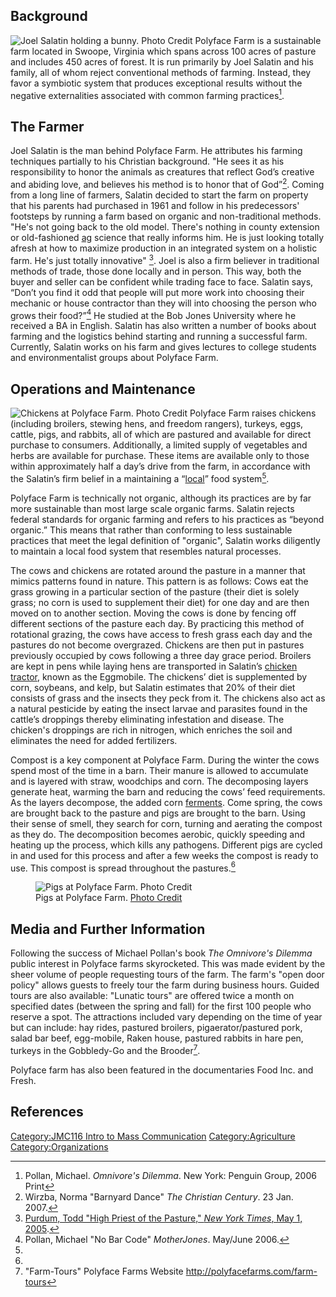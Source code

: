 {{JMC116inprogress|May 1, 2012}}

==Background==
[[File:Joelsalatin.jpg|thumb|right|Joel Salatin holding a bunny. [http://www.flickr.com/photos/jessicareeder/ Photo Credit]]]
Polyface Farm is a sustainable farm located in Swoope, Virginia which spans across 100 acres of pasture and includes 450 acres of forest.  It is run primarily by Joel Salatin and his family, all of whom reject conventional methods of farming. Instead, they favor a symbiotic system that produces exceptional results without the negative externalities associated with common farming practices<ref name="Pollan">Pollan, Michael. <i>Omnivore's Dilemma</i>. New York: Penguin Group, 2006 Print</ref>.

==The Farmer==
Joel Salatin is the man behind Polyface Farm.  He attributes his farming techniques partially to his Christian background.  "He sees it as his responsibility to honor the animals as creatures that reflect God’s creative and abiding love, and believes his method is to honor that of God”<ref>Wirzba, Norma "Barnyard Dance" <i>The Christian Century</i>. 23 Jan. 2007.</ref>.  Coming from a long line of farmers, Salatin decided to start the farm on property that his parents had purchased in 1961 and follow in his predecessors' footsteps by running a farm based on organic and non-traditional methods. "He's not going back to the old model. There's nothing in county extension or old-fashioned [http://en.wikipedia.org/wiki/Agricultural_science ag] science that really informs him. He is just looking totally afresh at how to maximize production in an integrated system on a holistic farm. He's just totally innovative" <ref name="query.nytimes.com">[http://query.nytimes.com/gst/fullpage.html?res=9D0CE7DF173EF932A35756C0A9639C8B63 Purdum, Todd "High Priest of the Pasture," <i>New York Times</i>, May 1, 2005].</ref>.  Joel is also a firm believer in traditional methods of trade, those done locally and in person.  This way, both the buyer and seller can be confident while trading face to face.  Salatin says, “Don’t you find it odd that people will put more work into choosing their mechanic or house contractor than they will into choosing the person who grows their food?”<ref>Pollan, Michael "No Bar Code" <i>MotherJones</i>. May/June 2006.</ref>  He studied at the Bob Jones University where he received a BA in English.  Salatin has also written a number of books about farming and the logistics behind starting and running a successful farm.  Currently, Salatin works on his farm and gives lectures to college students and environmentalist groups about Polyface Farm.

==Operations and Maintenance==
[[File:Polyfacechickens.jpg|thumb|left|Chickens at Polyface Farm. [http://www.flickr.com/photos/jessicareeder/ Photo Credit]]]
Polyface Farm raises chickens (including broilers, stewing hens, and freedom rangers), turkeys, eggs, cattle, pigs, and rabbits, all of which are pastured and available for direct purchase to consumers.  Additionally, a limited supply of vegetables and herbs are available for purchase.  These items are available only to those within approximately half a day’s drive from the farm, in accordance with the Salatin’s firm belief in a maintaining a “[[Local food|local]]” food system<ref name="Pollan"/>.      

Polyface Farm is technically not organic, although its practices are by far more sustainable than most large scale organic farms.  Salatin rejects federal standards for organic farming and refers to his practices as “beyond organic.”  This means that rather than conforming to less sustainable practices that meet the legal definition of "organic", Salatin works diligently to maintain a local food system that resembles natural processes.

The cows and chickens are rotated around the pasture in a manner that mimics patterns found in nature.  This pattern is as follows: 
Cows eat the grass growing in a particular section of the pasture (their diet is solely grass; no corn is used to supplement their diet) for one day and are then moved on to another section.  Moving the cows is done by fencing off different sections of the pasture each day.  By practicing this method of rotational grazing, the cows have access to fresh grass each day and the pastures do not become overgrazed.
Chickens are then put in pastures previously occupied by cows following a three day grace period.   Broilers are kept in pens while laying hens are transported in Salatin’s [[Chicken Tractor (Optimized Construction and Design)|chicken tractor]], known as the Eggmobile.  The chickens’ diet is supplemented by corn, soybeans, and kelp, but Salatin estimates that 20% of their diet consists of grass and the insects they peck from it.  The chickens also act as a natural pesticide by eating the insect larvae and parasites found in the cattle’s droppings thereby eliminating infestation and disease.  The chicken's droppings are rich in nitrogen, which enriches the soil and eliminates the need for added fertilizers.  

Compost is a key component at Polyface Farm.  During the winter the cows spend most of the time in a barn.  Their manure is allowed to accumulate and is layered with straw, woodchips and corn.  The decomposing layers generate heat, warming the barn and reducing the cows’ feed requirements.  As the layers decompose, the added corn [[Fermentation|ferments]].  Come spring, the cows are brought back to the pasture and pigs are brought to the barn.  Using their sense of smell, they search for corn, turning and aerating the compost as they do.  The decomposition becomes aerobic, quickly speeding and heating up the process, which kills any pathogens.  Different pigs are cycled in and used for this process and after a few weeks the compost is ready to use.  This compost is spread throughout the pastures.<ref name="Pollan"/>

[[File:PolyfaceFarmPigs.jpg|thumb|right|Pigs at Polyface Farm. [http://www.flickr.com/photos/jessicareeder/ Photo Credit]]]

==Media and Further Information==
Following the success of Michael Pollan's book <i>The Omnivore's Dilemma</i> public interest in Polyface farms skyrocketed.  This was made evident by the sheer volume of people requesting tours of the farm.  The farm's "open door policy" allows guests to freely tour the farm during business hours.  Guided tours are also available: "Lunatic tours" are offered twice a month on specified dates (between the spring and fall) for the first 100 people who reserve a spot.  The attractions included vary depending on the time of year but can include: hay rides, pastured broilers, pigaerator/pastured pork, salad bar beef, egg-mobile, Raken house, pastured rabbits in hare pen, turkeys in the Gobbledy-Go and the Brooder<ref>"Farm-Tours" Polyface Farms Website http://polyfacefarms.com/farm-tours</ref>.

Polyface farm has also been featured in the documentaries Food Inc. and Fresh.

==References==
{{reflist}}

[[Category:JMC116 Intro to Mass Communication]]
[[Category:Agriculture]]
[[Category:Organizations]]